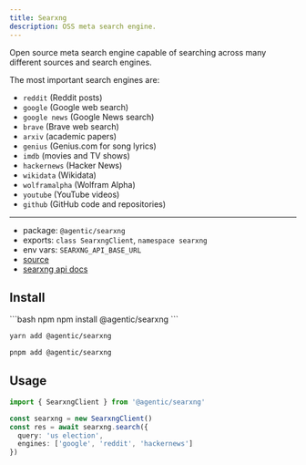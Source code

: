 ```yaml
---
title: Searxng
description: OSS meta search engine.
---
```


Open source meta search engine capable of searching across many different
sources and search engines.

The most important search engines are:

- `reddit` (Reddit posts)
- `google` (Google web search)
- `google news` (Google News search)
- `brave` (Brave web search)
- `arxiv` (academic papers)
- `genius` (Genius.com for song lyrics)
- `imdb` (movies and TV shows)
- `hackernews` (Hacker News)
- `wikidata` (Wikidata)
- `wolframalpha` (Wolfram Alpha)
- `youtube` (YouTube videos)
- `github` (GitHub code and repositories)

---

- package: `@agentic/searxng`
- exports: `class SearxngClient`, `namespace searxng`
- env vars: `SEARXNG_API_BASE_URL`
- [source](https://github.com/transitive-bullshit/agentic/blob/main/packages/searxng/src/searxng-client.ts)
- [searxng api docs](https://docs.searxng.org)

## Install

<CodeGroup>
```bash npm
npm install @agentic/searxng
```

```bash yarn
yarn add @agentic/searxng
```

```bash pnpm
pnpm add @agentic/searxng
```

</CodeGroup>

## Usage

```ts
import { SearxngClient } from '@agentic/searxng'

const searxng = new SearxngClient()
const res = await searxng.search({
  query: 'us election',
  engines: ['google', 'reddit', 'hackernews']
})
```
